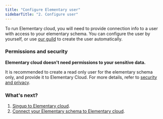 ```yaml
---
title: "Configure Elementary user"
sidebarTitle: "2. Configure user"
---
```


To run Elementary cloud, you will need to provide connection info to a user with access to your elementary schema.
You can configure the user by yourself, or use [our guild](/cloud/onboarding/create-data-warehouse-user/create-data-warehouse-user) to create the user automatically.

### Permissions and security

**Elementary cloud doesn't need permissions to your sensitive data.**

It is recommended to create a read only user for the elementary schema only, and provide it to Elementary Cloud.
For more details, refer to [security and privacy](/cloud/security-and-privacy).

### What's next?

1. [Singup to Elementary cloud](/cloud/sonboarding/signup).
2. [Connect your Elementary schema to Elementary cloud](/cloud/onboarding/connect-data-warehouse).
